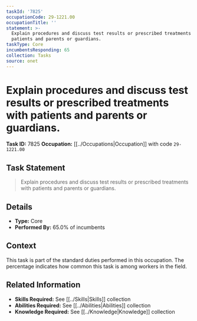 ```yaml
---
taskId: '7825'
occupationCode: 29-1221.00
occupationTitle: ''
statement: >-
  Explain procedures and discuss test results or prescribed treatments with
  patients and parents or guardians.
taskType: Core
incumbentsResponding: 65
collection: Tasks
source: onet
---
```

# Explain procedures and discuss test results or prescribed treatments with patients and parents or guardians.

**Task ID:** 7825
**Occupation:** [[../Occupations|Occupation]] with code `29-1221.00`

## Task Statement

> Explain procedures and discuss test results or prescribed treatments with patients and parents or guardians.

## Details

- **Type:** Core
- **Performed By:** 65.0% of incumbents

## Context

This task is part of the standard duties performed in this occupation. The percentage indicates how common this task is among workers in the field.

## Related Information

- **Skills Required:** See [[../Skills|Skills]] collection
- **Abilities Required:** See [[../Abilities|Abilities]] collection
- **Knowledge Required:** See [[../Knowledge|Knowledge]] collection
